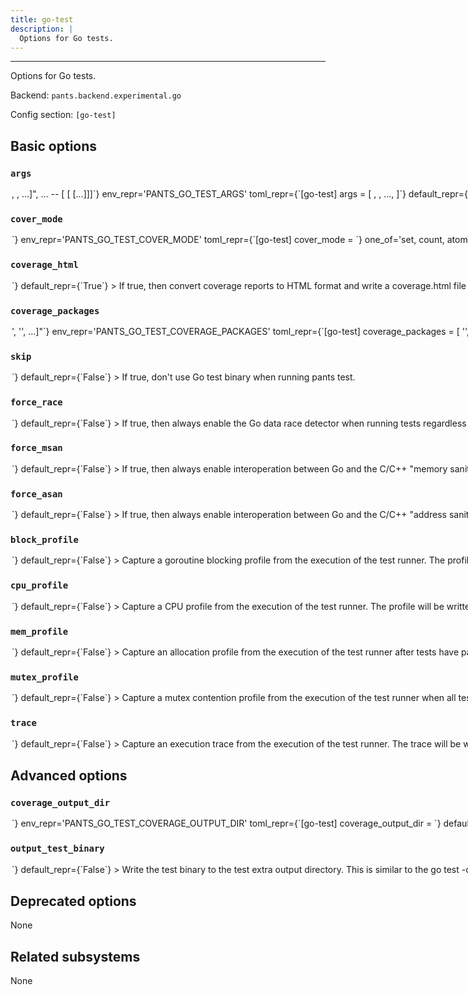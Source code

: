 ```yaml
---
title: go-test
description: |
  Options for Go tests.
---
```



---

Options for Go tests.

Backend: <span className="color--primary">`pants.backend.experimental.go`</span>

Config section: <span className="color--primary">`[go-test]`</span>

<span className={styles.options}>

## Basic options

### `args`

<Option
  cli_repr={`--go-test-args="[<shell_str>, <shell_str>, ...]", ... -- [<shell_str> [<shell_str> [...]]]`}
  env_repr='PANTS_GO_TEST_ARGS'
  toml_repr={`[go-test]
args = [
    <shell_str>,
    <shell_str>,
    ...,
]`}
  default_repr={`[]`}
>

Arguments to pass directly to Go test binary, e.g. `--go-test-args='-run TestFoo -v'`.

Known Go test options will be transformed into the form expected by the test binary, e.g. `-v` becomes `-test.v`. Run `go help testflag` from the Go SDK to learn more about the options supported by Go test binaries.

</Option>

### `cover_mode`

<Option
  cli_repr={`--go-test-cover-mode=<GoCoverMode>`}
  env_repr='PANTS_GO_TEST_COVER_MODE'
  toml_repr={`[go-test]
cover_mode = <GoCoverMode>`}
  one_of='set, count, atomic'
  default_repr={`set`}
>

Coverage mode to use when running Go tests with coverage analysis enabled via --test-use-coverage. Valid values are `set`, `count`, and `atomic`:

- `set`: bool: does this statement run?

- `count`: int: how many times does this statement run?

- `atomic`: int: count, but correct in multithreaded tests; significantly more expensive.

</Option>

### `coverage_html`

<Option
  cli_repr={`--[no-]go-test-coverage-html`}
  env_repr='PANTS_GO_TEST_COVERAGE_HTML'
  toml_repr={`[go-test]
coverage_html = <bool>`}
  default_repr={`True`}
>

If true, then convert coverage reports to HTML format and write a `coverage.html` file next to the raw coverage data.

</Option>

### `coverage_packages`

<Option
  cli_repr={`--go-test-coverage-packages="['<str>', '<str>', ...]"`}
  env_repr='PANTS_GO_TEST_COVERAGE_PACKAGES'
  toml_repr={`[go-test]
coverage_packages = [
    '<str>',
    '<str>',
    ...,
]`}
  default_repr={`[]`}
>

A list of &#x22;import path patterns&#x22; for determining which import paths will be instrumented for code coverage.

From `go help packages`:

An import path is a pattern if it includes one or more &#x22;...&#x22; wildcards, each of which can match any string, including the empty string and strings containing slashes. Such a pattern expands to all package directories found in the GOPATH trees with names matching the patterns.

To make common patterns more convenient, there are two special cases. First, /... at the end of the pattern can match an empty string, so that net/... matches both net and packages in its subdirectories, like net/http. Second, any slash-separated pattern element containing a wildcard never participates in a match of the &#x22;vendor&#x22; element in the path of a vendored package, so that ./... does not match packages in subdirectories of ./vendor or ./mycode/vendor, but ./vendor/... and ./mycode/vendor/... do. Note, however, that a directory named vendor that itself contains code is not a vendored package: cmd/vendor would be a command named vendor, and the pattern cmd/... matches it. See golang.org/s/go15vendor for more about vendoring.

This option is similar to the `go test -coverpkg` option, but without support currently for reserved import path patterns like `std` and `all`.

</Option>

### `skip`

<Option
  cli_repr={`--[no-]go-test-skip`}
  env_repr='PANTS_GO_TEST_SKIP'
  toml_repr={`[go-test]
skip = <bool>`}
  default_repr={`False`}
>

If true, don&#x27;t use Go test binary when running `pants test`.

</Option>

### `force_race`

<Option
  cli_repr={`--[no-]go-test-force-race`}
  env_repr='PANTS_GO_TEST_FORCE_RACE'
  toml_repr={`[go-test]
force_race = <bool>`}
  default_repr={`False`}
>

If true, then always enable the Go data race detector when running tests regardless of the test-by-test `test_race` field on the relevant `go_package` target.

See https://go.dev/doc/articles/race_detector for additional information about the Go data race detector.

</Option>

### `force_msan`

<Option
  cli_repr={`--[no-]go-test-force-msan`}
  env_repr='PANTS_GO_TEST_FORCE_MSAN'
  toml_repr={`[go-test]
force_msan = <bool>`}
  default_repr={`False`}
>

If true, then always enable interoperation between Go and the C/C++ &#x22;memory sanitizer&#x22; when running tests regardless of the test-by-test `msan` field on the relevant `go_package` target.

See https://github.com/google/sanitizers/wiki/MemorySanitizer for additional information about the C/C++ memory sanitizer.

</Option>

### `force_asan`

<Option
  cli_repr={`--[no-]go-test-force-asan`}
  env_repr='PANTS_GO_TEST_FORCE_ASAN'
  toml_repr={`[go-test]
force_asan = <bool>`}
  default_repr={`False`}
>

If true, then always enable interoperation between Go and the C/C++ &#x22;address sanitizer&#x22; when running tests regardless of the test-by-test `asan` field on the relevant `go_package` target.

See https://github.com/google/sanitizers/wiki/AddressSanitizer for additional information about the C/C++ address sanitizer.

</Option>

### `block_profile`

<Option
  cli_repr={`--[no-]go-test-block-profile`}
  env_repr='PANTS_GO_TEST_BLOCK_PROFILE'
  toml_repr={`[go-test]
block_profile = <bool>`}
  default_repr={`False`}
>

Capture a goroutine blocking profile from the execution of the test runner. The profile will be written to the file `block.out` in the test extra output directory. The test binary will also be written to the test extra output directory.

</Option>

### `cpu_profile`

<Option
  cli_repr={`--[no-]go-test-cpu-profile`}
  env_repr='PANTS_GO_TEST_CPU_PROFILE'
  toml_repr={`[go-test]
cpu_profile = <bool>`}
  default_repr={`False`}
>

Capture a CPU profile from the execution of the test runner. The profile will be written to the file `cpu.out` in the test extra output directory. The test binary will also be written to the test extra output directory.

</Option>

### `mem_profile`

<Option
  cli_repr={`--[no-]go-test-mem-profile`}
  env_repr='PANTS_GO_TEST_MEM_PROFILE'
  toml_repr={`[go-test]
mem_profile = <bool>`}
  default_repr={`False`}
>

Capture an allocation profile from the execution of the test runner after tests have passed. The profile will be written to the file `mem.out` in the test extra output directory. The test binary will also be written to the test extra output directory.

</Option>

### `mutex_profile`

<Option
  cli_repr={`--[no-]go-test-mutex-profile`}
  env_repr='PANTS_GO_TEST_MUTEX_PROFILE'
  toml_repr={`[go-test]
mutex_profile = <bool>`}
  default_repr={`False`}
>

Capture a mutex contention profile from the execution of the test runner when all tests are complete. The profile will be written to the file `mutex.out` in the test extra output directory. The test binary will also be written to the test extra output directory.

</Option>

### `trace`

<Option
  cli_repr={`--[no-]go-test-trace`}
  env_repr='PANTS_GO_TEST_TRACE'
  toml_repr={`[go-test]
trace = <bool>`}
  default_repr={`False`}
>

Capture an execution trace from the execution of the test runner. The trace will be written to the file `trace.out` in the test extra output directory.

</Option>

## Advanced options

### `coverage_output_dir`

<Option
  cli_repr={`--go-test-coverage-output-dir=<str>`}
  env_repr='PANTS_GO_TEST_COVERAGE_OUTPUT_DIR'
  toml_repr={`[go-test]
coverage_output_dir = <str>`}
  default_repr={`{distdir}/coverage/go/{target_spec}`}
>

Path to write the Go coverage reports to. Must be relative to the build root.

Replacements:

- `{distdir}` is replaced with the Pants `distdir`.

- `{target_spec}` is replaced with the address of the applicable `go_package` target with `/` characters replaced with dots (`.`).

- `{import_path}` is replaced with the applicable package&#x27;s import path. Subdirectories will be made for any path components separated by `/` characters.

- `{import_path_escaped}` is replaced with the applicable package&#x27;s import path but with slashes converted to underscores. This is deprecated and only exists to support behavior from earlier versions.

</Option>

### `output_test_binary`

<Option
  cli_repr={`--[no-]go-test-output-test-binary`}
  env_repr='PANTS_GO_TEST_OUTPUT_TEST_BINARY'
  toml_repr={`[go-test]
output_test_binary = <bool>`}
  default_repr={`False`}
>

Write the test binary to the test extra output directory.

This is similar to the `go test -c` option, but will still run the underlying test.

</Option>

## Deprecated options

None

## Related subsystems

None

</span>
